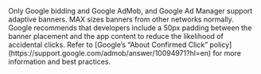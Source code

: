 <Callout type="note">
Only Google bidding and Google AdMob, and Google Ad Manager support adaptive banners.
MAX sizes banners from other networks normally.
</Callout>

<Callout type="note">
Google recommends that developers include a 50<Abbr>px</Abbr> padding between the banner placement and the app content to reduce the likelihood of accidental clicks.
Refer to [Google’s “About Confirmed Click” policy](https://support.google.com/admob/answer/10094971?hl=en) for more information and best practices.
</Callout>
